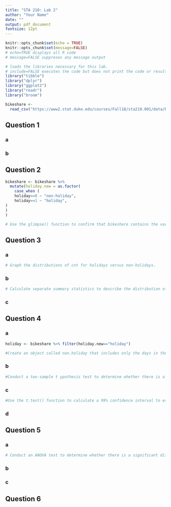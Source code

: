 ```yaml
---
title: "STA 210: Lab 2"
author: "Your Name"
date: ""
output: pdf_document
fontsize: 12pt
---
```


```r
knitr::opts_chunk$set(echo = TRUE)
knitr::opts_chunk$set(message=FALSE)
# echo=TRUE displays all R code 
# message=FALSE suppreses any message output
```

```r
# loads the libraries necessary for this lab.
# include=FALSE executes the code but does not print the code or resulting output.
library("tibble")
library("dplyr")
library("ggplot2")
library("readr")
library("broom")
```

```r
bikeshare <- 
  read_csv("https://www2.stat.duke.edu/courses/Fall18/sta210.001/data/bike_day.csv")
```

## Question 1

### a

<!-- Fill in answer -->


### b

<!-- Fill in answer -->


## Question 2

```r
bikeshare <- bikeshare %>% 
  mutate(holiday.new = as.factor(
    case_when (
    holiday==0 ~ "non-holiday",
    holiday==1 ~ "holiday",
)
)
)
```

```r
# Use the glimpse() function to confirm that bikeshare contains the variable holiday.new.
```


## Question 3

### a

```r
# Graph the distributions of cnt for holidays versus non-holidays. 
```

### b

```r
# Calculate separate summary statistics to describe the distribution of cnt for holidays and non-holidays.

```

### c

<!-- Fill in answer -->


## Question 4

### a
```r
holiday <- bikeshare %>% filter(holiday.new=="holiday")
```

```r
#Create an object called non.holiday that includes only the days in the data set that were not holidays.
```

### b

```r
#Conduct a two-sample t ypothesis test to determine whether there is a significant difference in the average number of bike rentals on days that are holidays vs. those that are not. 
```

\color{black}

### c

```r
#Use the t.test() function to calculate a 99% confidence interval to estimate the mean difference in bike rentals on holidays vs. non-holidays.
```


### d

<!-- Fill in answer -->



## Question 5

### a

```r
# Conduct an ANOVA test to determine whether there is a significant difference between the average number of bike rentals on holidays and non-holidays.
```

### b

<!-- Fill in answer -->


### c

<!-- Fill in answer -->


## Question 6

<!-- Fill in answer -->
